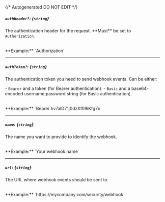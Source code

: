 {/* Autogenerated DO NOT EDIT  */}
##### `authHeader?`: *{`string`}*
The authentication header for the request. \*\*Must\*\* be set to `Authorization`.

<br/>
**Example:** `Authorization`

---
##### `authToken?`: *{`string`}*
The authentication token you need to send webhook events. Can be either:


  \- `Bearer` and a token (for Bearer authentication). 
  \- `Basic` and a base64\-encoded username:password string (for Basic authentication).

<br/>
**Example:** `Bearer hv7alD71j0dzXf09iKfg7u`

---
##### `name`: *{`string`}*
The name you want to provide to identify the webhook.

<br/>
**Example:** `Your webhook name`

---
##### `url`: *{`string`}*
The URL where webhook events should be sent to.

<br/>
**Example:** `https://mycompany.com/security/webhook`

